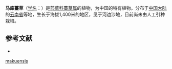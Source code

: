 {{Speciesbox
| name = 马库薹草
| status = 
| status_system = 
| image =
| genus = Carex
| species = makuensis
| authority = P. C. Li
}}

'''马库薹草'''（[[学名|学名]]：{{lang|la|''Carex makuensis''}}）是[[莎草科|莎草科]][[薹草属|薹草属]]的植物，为中国的特有植物。分布于[[中国大陆|中国大陆]]的[[云南省|云南省]]等地，生长于海拔1,400米的地区，见于河边沙地，目前尚未由人工引种栽培。

== 参考文献 ==
<div class="references-small">
* {{cite web| url =http://www.bioinfo.cn/db05/KmzwSpecies.php?action=view&id=7335| title =马库薹草| work =《中国高等植物数据库全库》| publisher =中国科学院微生物研究所| author =昆明植物研究所| accessdate =2009-02-24| deadurl =yes| archiveurl =https://web.archive.org/web/20160305052640/http://www.bioinfo.cn/db05/KmzwSpecies.php?action=view&id=7335| archivedate =2016-03-05}}
</div>
{{Taxonbar|from=Q15227269}}

{{DEFAULTSORT:Carex makuensis}}
[[Category:薹草属|makuensis]]


{{Carex-stub}}